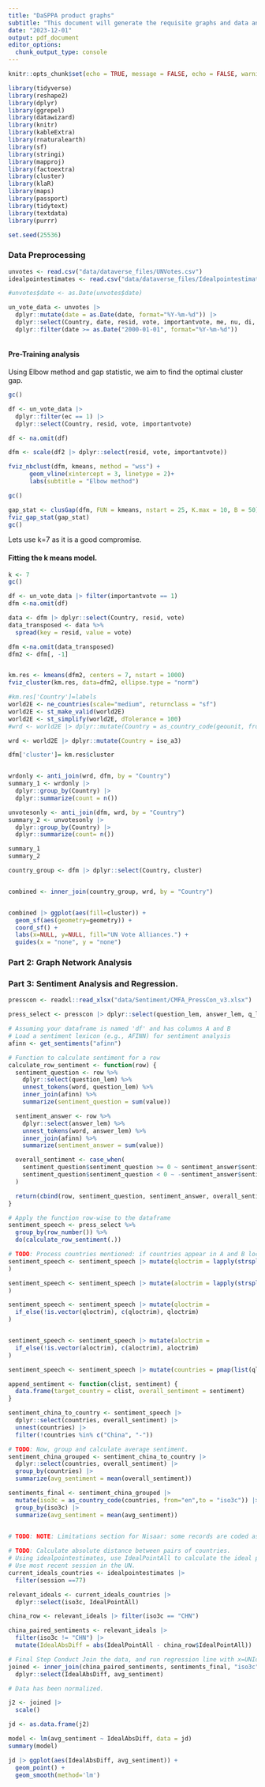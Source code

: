 ```yaml
---
title: "DaSPPA product graphs"
subtitle: "This document will generate the requisite graphs and data analysis"
date: "2023-12-01"
output: pdf_document
editor_options: 
  chunk_output_type: console
---
```


```r
knitr::opts_chunk$set(echo = TRUE, message = FALSE, echo = FALSE, warning = FALSE)
```


```r
library(tidyverse) 
library(reshape2)
library(dplyr)
library(ggrepel)
library(datawizard)
library(knitr) 
library(kableExtra)  
library(rnaturalearth)
library(sf)
library(stringi)
library(mapproj)
library(factoextra)
library(cluster)
library(klaR)
library(maps)
library(passport)
library(tidytext)
library(textdata)
library(purrr)

set.seed(25536)
```

### Data Preprocessing
```r
unvotes <- read.csv("data/dataverse_files/UNVotes.csv")
idealpointestimates <- read.csv("data/dataverse_files/IdealpointestimatesAll_Jul2023.csv")

#unvotes$date <- as.Date(unvotes$date)

un_vote_data <- unvotes |>
  dplyr::mutate(date = as.Date(date, format="%Y-%m-%d")) |> 
  dplyr::select(Country, date, resid, vote, importantvote, me, nu, di, hr, co, ec) |>
  dplyr::filter(date >= as.Date("2000-01-01", format="%Y-%m-%d"))



```


#### Pre-Training analysis
Using Elbow method and gap statistic, we aim to find the optimal cluster gap.
```r
gc()

df <- un_vote_data |> 
  dplyr::filter(ec == 1) |> 
  dplyr::select(Country, resid, vote, importantvote)

df <- na.omit(df)

dfm <- scale(df2 |> dplyr::select(resid, vote, importantvote))

fviz_nbclust(dfm, kmeans, method = "wss") +
      geom_vline(xintercept = 3, linetype = 2)+
      labs(subtitle = "Elbow method")

gc()

gap_stat <- clusGap(dfm, FUN = kmeans, nstart = 25, K.max = 10, B = 50)
fviz_gap_stat(gap_stat)
gc()
```
Lets use k=7 as it is a good compromise.

#### Fitting the k means model.
```r
k <- 7
gc()

df <- un_vote_data |> filter(importantvote == 1)
dfm <-na.omit(df)

data <- dfm |> dplyr::select(Country, resid, vote)
data_transposed <- data %>%
  spread(key = resid, value = vote)

dfm <-na.omit(data_transposed)
dfm2 <- dfm[, -1]


km.res <- kmeans(dfm2, centers = 7, nstart = 1000) 
fviz_cluster(km.res, data=dfm2, ellipse.type = "norm")

#km.res['Country']=labels
world2E <- ne_countries(scale="medium", returnclass = "sf")
world2E <- st_make_valid(world2E)
world2E <- st_simplify(world2E, dTolerance = 100)
#wrd <- world2E |> dplyr::mutate(Country = as_country_code(geounit, from="en",to = "iso3c"))

wrd <- world2E |> dplyr::mutate(Country = iso_a3)

```

```r

dfm['cluster']= km.res$cluster


wrdonly <- anti_join(wrd, dfm, by = "Country")
summary_1 <- wrdonly |> 
  dplyr::group_by(Country) |> 
  dplyr::summarize(count = n()) 

unvotesonly <- anti_join(dfm, wrd, by = "Country")
summary_2 <- unvotesonly |> 
  dplyr::group_by(Country) |> 
  dplyr::summarize(count= n()) 

summary_1
summary_2

country_group <- dfm |> dplyr::select(Country, cluster)


combined <- inner_join(country_group, wrd, by = "Country")


combined |> ggplot(aes(fill=cluster)) +
  geom_sf(aes(geometry=geometry)) +
  coord_sf() +
  labs(x=NULL, y=NULL, fill="UN Vote Alliances.") +
  guides(x = "none", y = "none") 

```


### Part 2: Graph Network Analysis



### Part 3: Sentiment Analysis and Regression.
```r
presscon <- readxl::read_xlsx("data/Sentiment/CMFA_PressCon_v3.xlsx")

press_select <- presscon |> dplyr::select(question_lem, answer_lem, q_loc, a_loc)

```




```r
# Assuming your dataframe is named 'df' and has columns A and B
# Load a sentiment lexicon (e.g., AFINN) for sentiment analysis
afinn <- get_sentiments("afinn")

# Function to calculate sentiment for a row
calculate_row_sentiment <- function(row) {
  sentiment_question <- row %>%
    dplyr::select(question_lem) %>%
    unnest_tokens(word, question_lem) %>%
    inner_join(afinn) %>%
    summarize(sentiment_question = sum(value))

  sentiment_answer <- row %>%
    dplyr::select(answer_lem) %>%
    unnest_tokens(word, answer_lem) %>%
    inner_join(afinn) %>%
    summarize(sentiment_answer = sum(value))

  overall_sentiment <- case_when(
    sentiment_question$sentiment_question >= 0 ~ sentiment_answer$sentiment_answer,
    sentiment_question$sentiment_question < 0 ~ -sentiment_answer$sentiment_answer
  )

  return(cbind(row, sentiment_question, sentiment_answer, overall_sentiment))
}

# Apply the function row-wise to the dataframe
sentiment_speech <- press_select %>%
  group_by(row_number()) %>%
  do(calculate_row_sentiment(.))
```


```r
# TODO: Process countries mentioned: if countries appear in A and B locations
sentiment_speech <- sentiment_speech |> mutate(qloctrim = lapply(strsplit(q_loc, ";"), function(x) trimws(x))
) 

sentiment_speech <- sentiment_speech |> mutate(aloctrim = lapply(strsplit(a_loc, ";"), function(x) trimws(x))
) 

sentiment_speech <- sentiment_speech |> mutate(qloctrim =
  if_else(!is.vector(qloctrim), c(qloctrim), qloctrim)
) 


sentiment_speech <- sentiment_speech |> mutate(aloctrim =
  if_else(!is.vector(aloctrim), c(aloctrim), aloctrim)
) 

sentiment_speech <- sentiment_speech |> mutate(countries = pmap(list(qloctrim, aloctrim), intersect))

append_sentiment <- function(clist, sentiment) {
  data.frame(target_country = clist, overall_sentiment = sentiment)
}

sentiment_china_to_country <- sentiment_speech |> 
  dplyr::select(countries, overall_sentiment) |>
  unnest(countries) |>
  filter(!countries %in% c("China", "-"))

# TODO: Now, group and calculate average sentiment.
sentiment_china_grouped <- sentiment_china_to_country |>
  dplyr::select(countries, overall_sentiment) |>
  group_by(countries) |>
  summarize(avg_sentiment = mean(overall_sentiment))

sentiments_final <- sentiment_china_grouped |> 
  mutate(iso3c = as_country_code(countries, from="en",to = "iso3c")) |>
  group_by(iso3c) |>
  summarize(avg_sentiment = mean(avg_sentiment))
           

# TODO: NOTE: Limitations section for Nisaar: some records are coded as Peoples Republic of Vietnam, Republic of india, etc. Some other places are coded wrong. Very hard to recode everything. Missing out on some sentiment relevant speeches.

```


```r
# TODO: Calculate absolute distance between pairs of countries.
# Using idealpointestimates, use IdealPointAll to calculate the ideal point difference (absolute value) for every pair of countries.
# Use most recent session in the UN.
current_ideals_countries <- idealpointestimates |>
  filter(session ==77)

relevant_ideals <- current_ideals_countries |>
  dplyr::select(iso3c, IdealPointAll)

china_row <- relevant_ideals |> filter(iso3c == "CHN")

china_paired_sentiments <- relevant_ideals |>
  filter(iso3c != "CHN") |>
  mutate(IdealAbsDiff = abs(IdealPointAll - china_row$IdealPointAll))

# Final Step Conduct Join the data, and run regression line with x=UNIdeal y=sentiment
joined <- inner_join(china_paired_sentiments, sentiments_final, "iso3c") |>
  dplyr::select(IdealAbsDiff, avg_sentiment) 

# Data has been normalized.

j2 <- joined |>
  scale()

jd <- as.data.frame(j2)

model <- lm(avg_sentiment ~ IdealAbsDiff, data = jd)
summary(model)

jd |> ggplot(aes(IdealAbsDiff, avg_sentiment)) +
  geom_point() +
  geom_smooth(method='lm') 
```























